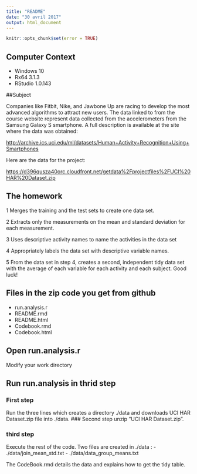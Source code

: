 ---
title: "README"
date: "30 avril 2017"
output: html_document
---

```{r, echo=FALSE }
knitr::opts_chunk$set(error = TRUE)
``` 

## Computer Context

- Windows 10
- Rx64 3.1.3
- RStudio 1.0.143


##Subject

Companies like Fitbit, Nike, and Jawbone Up are racing to develop the most advanced algorithms to attract new users. The data linked to from the course website represent data collected from the accelerometers from the Samsung Galaxy S smartphone. A full description is available at the site where the data was obtained:

<http://archive.ics.uci.edu/ml/datasets/Human+Activity+Recognition+Using+Smartphones>

Here are the data for the project:

<https://d396qusza40orc.cloudfront.net/getdata%2Fprojectfiles%2FUCI%20HAR%20Dataset.zip>

## The homework 

1 Merges the training and the test sets to create one data set.

2 Extracts only the measurements on the mean and standard deviation for each measurement.

3 Uses descriptive activity names to name the activities in the data set

4 Appropriately labels the data set with descriptive variable names.

5 From the data set in step 4, creates a second, independent tidy data set with the average of each variable for each activity and each subject.
Good luck!

## Files in the zip code you get from github

- run.analysis.r
- README.rmd
- README.html
- Codebook.rmd
- Codebook.html

## Open run.analysis.r

Modify your work directory

## Run run.analysis in thrid step

### First step
Run the three lines which creates a directory ./data and downloads UCI HAR Dataset.zip file into ./data.
### Second step
unzip "UCI HAR Dataset.zip".

### third step

Execute the rest of the code.
Two files are created in ./data :
- ./data/join_mean_std.txt
- ./data/data_group_means.txt

The CodeBook.rmd details the data and explains how to get the tidy table.

